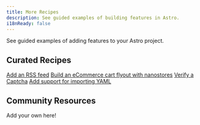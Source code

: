 ```yaml
---
title: More Recipes
description: See guided examples of building features in Astro.
i18nReady: false
---
```


See guided examples of adding features to your Astro project.


## Curated Recipes

<RecipeBox icon="clipboard-check">
  <a href="/en/guides/rss/">Add an RSS feed</a>
</RecipeBox>

<RecipeBox icon="puzzle-piece">
  <a href="/en/recipes/nanostores">Build an eCommerce cart flyout with nanostores</a>
</RecipeBox>

<RecipeBox icon="puzzle-piece">
  <a href="/en/recipes/captcha/">Verify a Captcha</a>
</RecipeBox>

<RecipeBox icon="puzzle-piece">
  <a href="/en/recipes/add-yaml-support/">Add support for importing YAML</a>
</RecipeBox>

<BackToRecipes />

## Community Resources

Add your own here!
